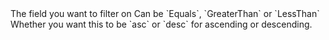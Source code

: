 <ParamField body="where" type="object">
  <Expandable title="WhereObject">
    <ParamField body="field" type="SortObject" name="sortObject">
      The field you want to filter on
    </ParamField>
    <ParamField body="operator" type="string" name="value">
      Can be `Equals`, `GreaterThan` or `LessThan`
    </ParamField>
    <ParamField body="value" type="string" name="value">
      Whether you want this to be `asc` or `desc` for ascending or descending.
    </ParamField>
  </Expandable>
</ParamField>
